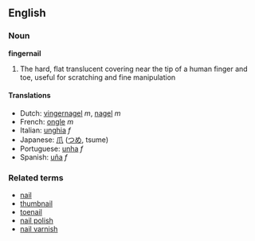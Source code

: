 == English ==
=== Noun ===
'''fingernail'''

# The hard, flat translucent covering near the tip of a human finger and toe, useful for scratching and fine manipulation

====Translations====
*Dutch: [[vingernagel]] ''m'', [[nagel]] ''m''
*French: [[ongle]] ''m''
*Italian: [[unghia]] ''f''
*Japanese: [[爪]] ([[つめ]], tsume)
*Portuguese: [[unha]] ''f''
*Spanish: [[uña]] ''f''

=== Related terms ===
* [[nail]]
* [[thumbnail]]
* [[toenail]]
* [[nail polish]]
* [[nail varnish]]